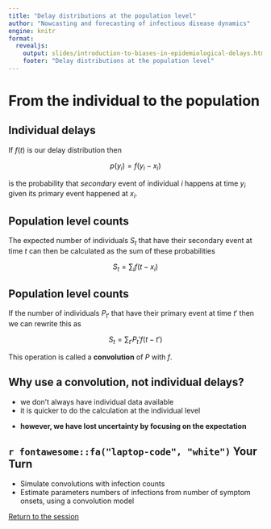 ```yaml
---
title: "Delay distributions at the population level"
author: "Nowcasting and forecasting of infectious disease dynamics"
engine: knitr
format:
  revealjs:
    output: slides/introduction-to-biases-in-epidemiological-delays.html
    footer: "Delay distributions at the population level"
---
```


# From the individual to the population

## Individual delays

If $f(t)$ is our delay distribution then

$$
p(y_i) = f(y_i - x_i)
$$

is the probability that *secondary* event of individual $i$ happens at time $y_i$ given its primary event happened at $x_i$.

## Population level counts

The expected number of individuals $S_t$ that have their secondary event at time $t$ can then be calculated as the sum of these probabilities

$$
S_t = \sum_i f(t - x_i)
$$

## Population level counts

If the number of individuals $P_{t'}$ that have their primary event at time $t'$ then we can rewrite this as

$$
S_t = \sum_{t'} P_t' f(t - t')
$$

This operation is called a **convolution** of $P$ with $f$.

## Why use a convolution, not individual delays?

- we don't always have individual data available
- it is quicker to do the calculation at the individual level

::: {.fragment .fade-in}
- **however, we have lost uncertainty by focusing on the expectation**
:::

## `r fontawesome::fa("laptop-code", "white")` Your Turn {background-color="#447099" transition="fade-in"}

- Simulate convolutions with infection counts
- Estimate parameters numbers of infections from number of symptom onsets, using a convolution model

[Return to the session](../biases-in-delay-distributions)
